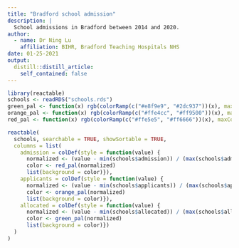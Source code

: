 ```yaml
---
title: "Bradford school admission"
description: |
  School admissions in Bradford between 2014 and 2020.
author:
  - name: Dr Ning Lu
    affiliation: BIHR, Bradford Teaching Hospitals NHS
date: 01-25-2021
output:
  distill::distill_article:
    self_contained: false
---
```


```r
library(reactable)
schools <- readRDS("schools.rds")
green_pal <- function(x) rgb(colorRamp(c("#e8f9e9", "#2dc937"))(x), maxColorValue = 255)
orange_pal <- function(x) rgb(colorRamp(c("#ffe4cc", "#ff9500"))(x), maxColorValue = 255)
red_pal <- function(x) rgb(colorRamp(c("#ffe5e5", "#ff6666"))(x), maxColorValue = 255)

reactable(
  schools, searchable = TRUE, showSortable = TRUE,
  columns = list(
    admission = colDef(style = function(value) {
      normalized <- (value - min(schools$admission)) / (max(schools$admission) - min(schools$admission))
      color <- red_pal(normalized)
      list(background = color)}), 
    applicants = colDef(style = function(value) {
      normalized <- (value - min(schools$applicants)) / (max(schools$applicants) - min(schools$applicants))
      color <- orange_pal(normalized)
      list(background = color)}), 
    allocated = colDef(style = function(value) {
      normalized <- (value - min(schools$allocated)) / (max(schools$allocated) - min(schools$allocated))
      color <- green_pal(normalized)
      list(background = color)})
  )
)
```

